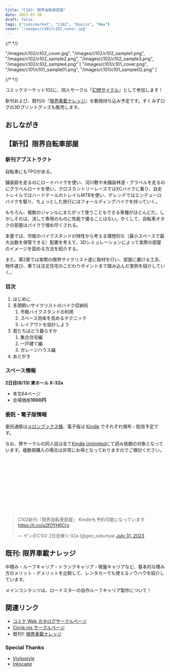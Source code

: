 ```yaml
---
title: "C102: 限界自転車部屋"
date: 2023-07-30
draft: false
tags: ["comicmarket", "C102", "Doujin", "New"]
cover: "/images/c102/c102_cover.jpg"
---
```


{/* <!-- textlint-disable --> */}

  "/images/c102/c102_cover.jpg",
  "/images/c102/c102_sample1.png",
  "/images/c102/c102_sample2.png",
  "/images/c102/c102_sample3.png",
  "/images/c102/c102_sample4.png"
]
  "/images/c101/c101_cover.png",
  "/images/c101/c101_sample01.png",
  "/images/c101/c101_sample02.png"
]

{/* <!-- textlint-enable --> */}

コミックマーケット102に、同人サークル「[幻想サイクル](https://webcatalog.circle.ms/Perma/Circle/10349446/)」として参加します！

新刊および、既刊の『[限界車載ナレッジ](/c101/)』を数冊持ち込み予定です。すくみずログの3Dプリントグッズも販売します。

## おしながき

## 【新刊】限界自転車部屋

<SampleSlide sampleImageUrls={samples} />

### 新刊アブストラクト

自転車にもTPOがある。

舗装路を走るのにロードバイクを使い、河川敷や未舗装林道・グラベルを走るのにグラベルロードを使い、クロスカントリーレースではXCバイクに乗り、自走トレイルではハードテールのトレイルMTBを使い、ゲレンデではエンデューロバイクを駆り、ちょっとした旅行にはフォールディングバイクを持っていく。

もちろん、複数のジャンルにまたがって使うこともできる車種がほとんどだ。しかしそれは、決して専用のものに性能で優ることはない。かくして、自転車オタクの部屋はバイクで埋め尽くされる。

本書では、市販のバイクスタンドの特性から考える理想的な（最小スペースで最大台数を保管できる）配置を考えて、3Dシミュレーションによって実際の部屋のイメージを固める方法を紹介する。

また、第2章では実際の限界サイクリスト達に取材を行い、部屋に置ける工夫、物件選び、果ては注文住宅のこだわりポイントまで踏み込んだ実例を紹介していく。

### 目次

1. はじめに
2. 多頭飼いサイクリストのバイク収納術
   1. 市販バイクスタンドの利用
   2. スペース効率を高めるテクニック
   3. レイアウトを設計しよう
3. 君たちはどう暮らすか
   1. 集合住宅編
   2. 一戸建て編
   3. ガレージハウス編
4. あとがき

### スペース情報

**2日目(8/13) 東ホール X-32a**

- 本文64ページ
- 会場価格**1000円**

### 委託・電子版情報

委託通販は[メロンブックス様](https://www.melonbooks.co.jp/detail/detail.php?product_id=2027847)、電子版は [Kindle](https://amzn.to/3QfYLgP) でそれぞれ頒布・配信予定です。

なお、弊サークルの同人誌は全て[Kindle Unlimited](https://amzn.to/3GsXhaT)にて読み放題の対象となっています。複数冊購入の場合は非常にお得となっておりますのでご検討ください。

<div class="iframely-embed">
  <div class="iframely-responsive" style="height: 170px; padding-bottom: 0;">
    <a
      href="https://www.melonbooks.co.jp/detail/detail.php?product_id=2027847"
      data-iframely-url="//iframely.net/LOCtvBm"
    ></a>
  </div>
</div>

<blockquote class="twitter-tweet" data-partner="tweetdeck">
  <p lang="ja" dir="ltr">
    C102新刊『限界自転車部屋』 Kindleも予約可能になっています
    <a href="https://t.co/u2fOYH6Crx">https://t.co/u2fOYH6Crx</a>
  </p>
  &mdash; ゲン＠C102 2日目東𝕏-32a (@gen_sobunya) <a href="https://twitter.com/gen_sobunya/status/1685957302745194496?ref_src=twsrc%5Etfw">July 31, 2023</a>
</blockquote>

## 既刊: 限界車載ナレッジ

<SampleSlide sampleImageUrls={samples_c101} />

中積み・ルーフキャリア・トランクキャリア・吸盤キャリアなど、基本的な積み方のメリット・デメリットを比較して、レンタカーでも使えるノウハウを紹介しています。

メインコンテンツは、ロードスターの自作ルーフキャリア製作について！

## 関連リンク

- [コミケ Web カタログサークルページ](https://webcatalog.circle.ms/Perma/Circle/10349446/)
- [Circle.ms サークルページ](https://portal.circle.ms/Circle/Index/10349446)
- 既刊1: [限界車載ナレッジ](/c101/)

### Special Thanks

- [Vivliostyle](https://vivliostyle.org/)
- [Inkscape](https://inkscape.org/)
